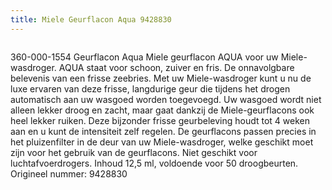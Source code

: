 ```yaml
---
title: Miele Geurflacon Aqua 9428830
---
```



<Image src={imageProduct} width={imageProduct.width} alt="" />


360-000-1554
Geurflacon Aqua
Miele geurflacon AQUA voor uw Miele-wasdroger.
AQUA staat voor schoon, zuiver en fris. De onnavolgbare belevenis van een frisse zeebries.
Met uw Miele-wasdroger kunt u nu de luxe ervaren van deze frisse, langdurige geur die tijdens het drogen automatisch aan uw wasgoed worden toegevoegd. Uw wasgoed wordt niet alleen lekker droog en zacht, maar gaat dankzij de Miele-geurflacons ook heel lekker ruiken. Deze bijzonder frisse geurbeleving houdt tot 4 weken aan en u kunt de intensiteit zelf regelen.
De geurflacons passen precies in het pluizenfilter in de deur van uw Miele-wasdroger, welke geschikt moet zijn voor het gebruik van de geurflacons.
Niet geschikt voor luchtafvoerdrogers.
Inhoud 12,5 ml, voldoende voor 50 droogbeurten.
Origineel nummer: 9428830
